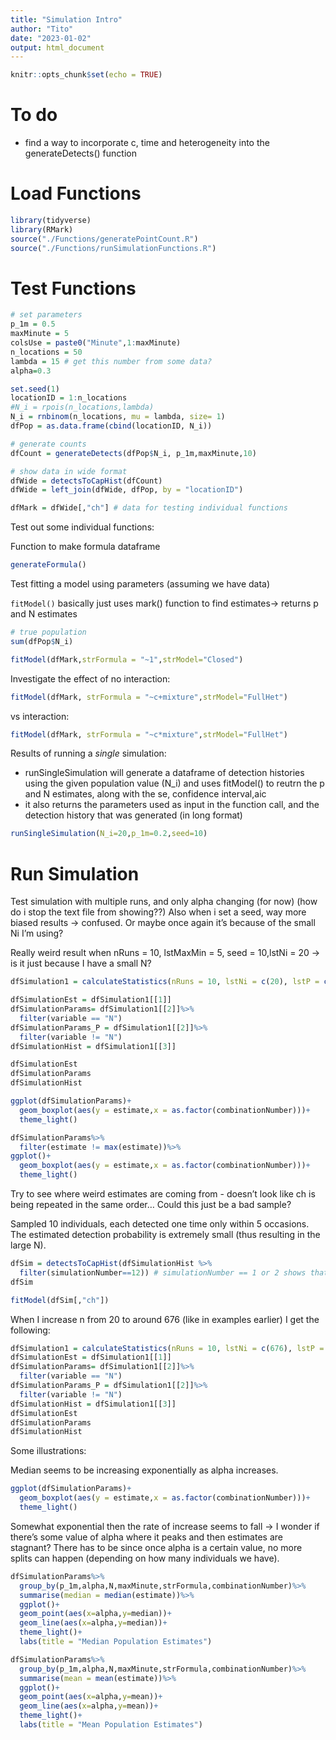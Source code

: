 ```yaml
---
title: "Simulation Intro"
author: "Tito"
date: "2023-01-02"
output: html_document
---
```


```r
knitr::opts_chunk$set(echo = TRUE)
```

# To do

- find a way to incorporate c, time and heterogeneity into the generateDetects() function

# Load Functions
```r
library(tidyverse)
library(RMark)
source("./Functions/generatePointCount.R")
source("./Functions/runSimulationFunctions.R")
```


# Test Functions
```r
# set parameters
p_1m = 0.5  
maxMinute = 5
colsUse = paste0("Minute",1:maxMinute)
n_locations = 50
lambda = 15 # get this number from some data?
alpha=0.3

set.seed(1)
locationID = 1:n_locations
#N_i = rpois(n_locations,lambda)
N_i = rnbinom(n_locations, mu = lambda, size= 1)
dfPop = as.data.frame(cbind(locationID, N_i))

# generate counts
dfCount = generateDetects(dfPop$N_i, p_1m,maxMinute,10)

# show data in wide format
dfWide = detectsToCapHist(dfCount)
dfWide = left_join(dfWide, dfPop, by = "locationID")

dfMark = dfWide[,"ch"] # data for testing individual functions
```


Test out some individual functions:

Function to make formula dataframe
```r
generateFormula()
```
Test fitting a model using parameters (assuming we have data)

`fitModel()` basically just uses mark() function to find estimates-> returns p and N estimates
```r
# true population
sum(dfPop$N_i)
```

```r
fitModel(dfMark,strFormula = "~1",strModel="Closed")
```

Investigate the effect of no interaction:
```r
fitModel(dfMark, strFormula = "~c+mixture",strModel="FullHet")
```

vs interaction:
```r
fitModel(dfMark, strFormula = "~c*mixture",strModel="FullHet")
```

Results of running a *single* simulation:

- runSingleSimulation will generate a dataframe of detection histories using the given population value (N_i) and uses fitModel() to reutrn the p and N estimates, along with the se, confidence interval,aic
- it also returns the parameters used as input in the function call, and the detection history that was generated (in long format)
```r
runSingleSimulation(N_i=20,p_1m=0.2,seed=10)
```

# Run Simulation

Test simulation with multiple runs, and only alpha changing (for now) (how do i stop the text file from showing??)
Also when i set a seed, way more biased results -> confused. Or maybe once again it's because of the small Ni I'm using?

Really weird result when nRuns = 10, lstMaxMin = 5, seed = 10,lstNi = 20 -> is it just because I have a small N?
```r
dfSimulation1 = calculateStatistics(nRuns = 10, lstNi = c(20), lstP = c(0.2), lstAlpha = c(0,0.1,0.3),lstMaxMin = c(5),seed=10)
```


```r
dfSimulationEst = dfSimulation1[[1]]
dfSimulationParams= dfSimulation1[[2]]%>%
  filter(variable == "N")
dfSimulationParams_P = dfSimulation1[[2]]%>%
  filter(variable != "N")
dfSimulationHist = dfSimulation1[[3]]
```

```r
dfSimulationEst
dfSimulationParams
dfSimulationHist
```

```r
ggplot(dfSimulationParams)+ 
  geom_boxplot(aes(y = estimate,x = as.factor(combinationNumber)))+ 
  theme_light()
```

```r
dfSimulationParams%>%
  filter(estimate != max(estimate))%>%
ggplot()+ 
  geom_boxplot(aes(y = estimate,x = as.factor(combinationNumber)))+ 
  theme_light()
```


Try to see where weird estimates are coming from - doesn't look like ch is being repeated 
in the same order...
Could this just be a bad sample?

Sampled 10 individuals, each detected one time only within 5 occasions. The estimated detection probability is extremely small (thus resulting in the large N). 
```r
dfSim = detectsToCapHist(dfSimulationHist %>%
  filter(simulationNumber==12)) # simulationNumber == 1 or 2 shows that the number of sampled individuals isn't always 10 - which is how it should be 
dfSim

fitModel(dfSim[,"ch"])
```

When I increase n from 20 to around 676 (like in examples earlier) I get the following:
```r
dfSimulation1 = calculateStatistics(nRuns = 10, lstNi = c(676), lstP = c(0.2), lstAlpha = c(0,0.05,0.1,0.15,0.2,0.25,0.3),lstMaxMin = c(5),seed=10)
dfSimulationEst = dfSimulation1[[1]]
dfSimulationParams= dfSimulation1[[2]]%>%
  filter(variable == "N")
dfSimulationParams_P = dfSimulation1[[2]]%>%
  filter(variable != "N")
dfSimulationHist = dfSimulation1[[3]]
dfSimulationEst
dfSimulationParams
dfSimulationHist
```

Some illustrations:

Median seems to be increasing exponentially as alpha increases.
```r
ggplot(dfSimulationParams)+ 
  geom_boxplot(aes(y = estimate,x = as.factor(combinationNumber)))+ 
  theme_light()
```
Somewhat exponential then the rate of increase seems to fall -> I wonder if there's some value of alpha where it peaks and then estimates are stagnant? There has to be since once alpha is a certain value, no more splits can happen (depending on how many individuals we have).
```r
dfSimulationParams%>%
  group_by(p_1m,alpha,N,maxMinute,strFormula,combinationNumber)%>%
  summarise(median = median(estimate))%>%
  ggplot()+
  geom_point(aes(x=alpha,y=median))+ 
  geom_line(aes(x=alpha,y=median))+
  theme_light()+ 
  labs(title = "Median Population Estimates")
```


```r
dfSimulationParams%>%
  group_by(p_1m,alpha,N,maxMinute,strFormula,combinationNumber)%>%
  summarise(mean = mean(estimate))%>%
  ggplot()+
  geom_point(aes(x=alpha,y=mean))+ 
  geom_line(aes(x=alpha,y=mean))+
  theme_light()+
  labs(title = "Mean Population Estimates")
```

